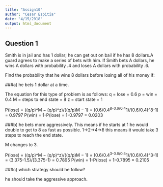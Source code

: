```yaml
---
title: "Assign10"
author: "Cesar Espitia"
date: "4/15/2018"
output: html_document
---
```


## Question 1

Smith is in jail and has 1 dollar; he can get out on bail if he has 8 dollars.A guard agrees to make a series of bets with him. If Smith bets A dollars, he wins A dollars with probability .4 and loses A dollars with probability .6.

Find the probability that he wins 8 dollars before losing all of his money if:

###a) he bets 1 dollar at a time.

The equation for this type of problem is as follows:
q = lose = 0.6
p = win = 0.4
M = steps to end state = 8
z = start state = 1

P(lose) = ((q/p)^M − (q/p)^z)/((q/p)M − 1)
= (0.6/0.4^8-0.6/0.4^1)/(0.6/0.4)^8-1)
= 0.9797
P(win) = 1-P(lose) = 1-0.9797 = 0.0203

###b) he bets more aggressively.
This means if he starts at 1 he would double to get to 8 as fast as possible.
1->2->4->8 this means it would take 3 steps to reach the end state.

M changes to 3.

P(lose) = ((q/p)^M − (q/p)^z)/((q/p)M − 1)
= (0.6/0.4^3-0.6/0.4^1)/(0.6/0.4)^3-1)
= (3.375-1.5)/(3.375-1)
= 0.7895
P(win) = 1-P(lose) = 1-0.7895 = 0.2105

###c) which strategy should he follow?

he should take the aggressive approach.